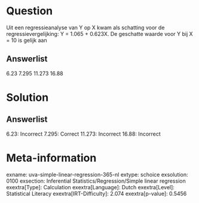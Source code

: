 Question
========

Uit een regressieanalyse van Y op X kwam als schatting voor de
regressievergelijking: Y = 1.065 + 0.623X. De geschatte waarde voor Y
bij X = 10 is gelijk aan

Answerlist
----------

6.23
7.295
11.273
16.88

Solution
========

Answerlist
----------

6.23: Incorrect
7.295: Correct
11.273: Incorrect
16.88: Incorrect

Meta-information
================
exname: uva-simple-linear-regression-365-nl
extype: schoice
exsolution: 0100
exsection: Inferential Statistics/Regression/Simple linear regression
exextra[Type]: Calculation
exextra[Language]: Dutch
exextra[Level]: Statistical Literacy
exextra[IRT-Difficulty]: 2.074
exextra[p-value]: 0.5456
